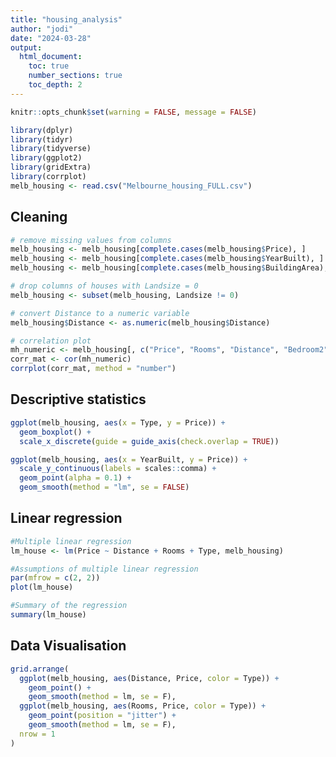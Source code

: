 ```yaml
---
title: "housing_analysis"
author: "jodi"
date: "2024-03-28"
output: 
  html_document:
    toc: true
    number_sections: true
    toc_depth: 2
---
```


```r
knitr::opts_chunk$set(warning = FALSE, message = FALSE) 
```

```r
library(dplyr)
library(tidyr)
library(tidyverse)
library(ggplot2)
library(gridExtra)
library(corrplot)
melb_housing <- read.csv("Melbourne_housing_FULL.csv")
```

## Cleaning



```r
# remove missing values from columns
melb_housing <- melb_housing[complete.cases(melb_housing$Price), ]
melb_housing <- melb_housing[complete.cases(melb_housing$YearBuilt), ]
melb_housing <- melb_housing[complete.cases(melb_housing$BuildingArea), ]

# drop columns of houses with Landsize = 0 
melb_housing <- subset(melb_housing, Landsize != 0)

# convert Distance to a numeric variable
melb_housing$Distance <- as.numeric(melb_housing$Distance)

# correlation plot 
mh_numeric <- melb_housing[, c("Price", "Rooms", "Distance", "Bedroom2", "Bathroom", "BuildingArea", "YearBuilt", "Landsize")]
corr_mat <- cor(mh_numeric)
corrplot(corr_mat, method = "number")
```

## Descriptive statistics

```r
ggplot(melb_housing, aes(x = Type, y = Price)) +
  geom_boxplot() +
  scale_x_discrete(guide = guide_axis(check.overlap = TRUE))

ggplot(melb_housing, aes(x = YearBuilt, y = Price)) +
  scale_y_continuous(labels = scales::comma) +
  geom_point(alpha = 0.1) +
  geom_smooth(method = "lm", se = FALSE)
```

## Linear regression
```r
#Multiple linear regression
lm_house <- lm(Price ~ Distance + Rooms + Type, melb_housing)
```

```r
#Assumptions of multiple linear regression
par(mfrow = c(2, 2))
plot(lm_house)
```

```r
#Summary of the regression
summary(lm_house) 
```

## Data Visualisation
```r
grid.arrange(
  ggplot(melb_housing, aes(Distance, Price, color = Type)) +
    geom_point() +
    geom_smooth(method = lm, se = F),
  ggplot(melb_housing, aes(Rooms, Price, color = Type)) +
    geom_point(position = "jitter") +
    geom_smooth(method = lm, se = F),
  nrow = 1
)
```